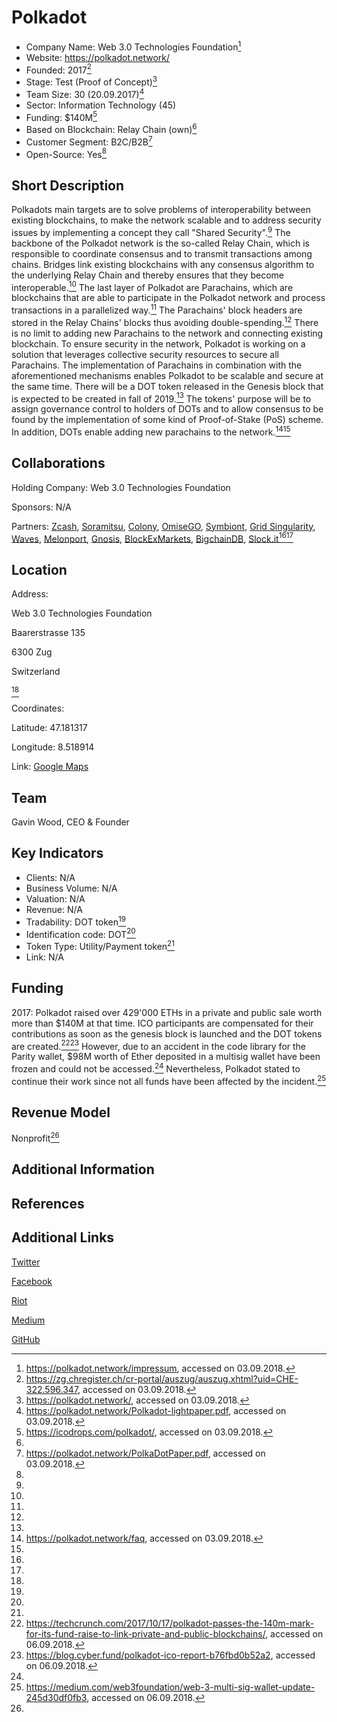 =Polkadot=

* Company Name: Web 3.0 Technologies Foundation<ref name="impressum">https://polkadot.network/impressum, accessed on 03.09.2018.</ref>
* Website: https://polkadot.network/
* Founded: 2017<ref name="handelsregister">https://zg.chregister.ch/cr-portal/auszug/auszug.xhtml?uid=CHE-322.596.347, accessed on 03.09.2018.</ref>
* Stage: Test (Proof of Concept)<ref name="website">https://polkadot.network/, accessed on 03.09.2018.</ref>
* Team Size: 30 (20.09.2017)<ref name="lightpaper">https://polkadot.network/Polkadot-lightpaper.pdf, accessed on 03.09.2018.</ref>
* Sector: Information Technology (45)
* Funding: $140M<ref name="icodrops">https://icodrops.com/polkadot/, accessed on 03.09.2018.</ref>
* Based on Blockchain: Relay Chain (own)<ref name="website"/> 
* Customer Segment: B2C/B2B<ref name="whitepaper">https://polkadot.network/PolkaDotPaper.pdf, accessed on 03.09.2018.</ref>
* Open-Source: Yes<ref name="whitepaper"/>


==Short Description==

Polkadots main targets are to solve problems of interoperability between existing blockchains, to make the network scalable and to address security issues by implementing a concept they call "Shared Security".<ref name="lightpaper"/> The backbone of the Polkadot network is the so-called Relay Chain, which is responsible to coordinate consensus and to transmit transactions among chains. Bridges link existing blockchains with any consensus algorithm to the underlying Relay Chain and thereby ensures that they become interoperable.<ref name="website"/> The last layer of Polkadot are Parachains, which are blockchains that are able to participate in the Polkadot network and process transactions in a parallelized way.<ref name="lightpaper"/> The Parachains' block headers are stored in the Relay Chains' blocks thus avoiding double-spending.<ref name="whitepaper"/> There is no limit to adding new Parachains to the network and connecting existing blockchain. To ensure security in the network, Polkadot is working on a solution that leverages collective security resources to secure all Parachains. The implementation of Parachains in combination with the aforementioned mechanisms enables Polkadot to be scalable and secure at the same time. There will be a DOT token released in the Genesis block that is expected to be created in fall of 2019.<ref name="lightpaper"/> The tokens' purpose will be to assign governance control to holders of DOTs and to allow consensus to be found by the implementation of some kind of Proof-of-Stake (PoS) scheme. In addition, DOTs enable adding new parachains to the network.<ref name="faq">https://polkadot.network/faq, accessed on 03.09.2018.</ref><ref name="whitepaper"/>

==Collaborations==

Holding Company: Web 3.0 Technologies Foundation

Sponsors: N/A

Partners: [https://z.cash/ Zcash], [https://soramitsu.co.jp/en/ Soramitsu], [https://colony.io/ Colony], [https://omisego.network/ OmiseGO], [https://symbiont.io/ Symbiont], [https://gridsingularity.com/ Grid Singularity], [https://wavesplatform.com/ Waves], [https://melonport.com/ Melonport], [https://gnosis.pm/ Gnosis], [https://www.blockexmarkets.com/ BlockExMarkets], [https://www.bigchaindb.com/ BigchainDB], [https://slock.it/landing.html Slock.it]<ref name="lightpaper"/><ref name="website"/>


==Location==

Address:

Web 3.0 Technologies Foundation

Baarerstrasse 135

6300 Zug

Switzerland

<ref name="impressum"/>
 

Coordinates: 

Latitude: 47.181317 

Longitude: 8.518914

 

Link: [https://www.google.com/maps/place/Baarerstrasse+135,+6300+Zug/@47.1813171,8.5167197,17z/data=!3m1!4b1!4m5!3m4!1s0x479aaa4532b3ede5:0x646dd0e7e7028861!8m2!3d47.1813171!4d8.5189137 Google Maps]


==Team==

Gavin Wood, CEO & Founder


==Key Indicators==

* Clients: N/A
* Business Volume: N/A
* Valuation: N/A
* Revenue: N/A
* Tradability: DOT token<ref name="faq"/>
* Identification code: DOT<ref name="faq"/>
* Token Type: Utility/Payment token<ref name="faq"/>
* Link: N/A


==Funding==

2017: Polkadot raised over 429'000 ETHs in a private and public sale worth more than $140M at that time. ICO participants are compensated for their contributions as soon as the genesis block is launched and the DOT tokens are created.<ref name="fundraising1">https://techcrunch.com/2017/10/17/polkadot-passes-the-140m-mark-for-its-fund-raise-to-link-private-and-public-blockchains/, accessed on 06.09.2018.</ref><ref name="fundraising2">https://blog.cyber.fund/polkadot-ico-report-b76fbd0b52a2, accessed on 06.09.2018.</ref> However, due to an accident in the code library for the Parity wallet, $98M worth of Ether deposited in a multisig wallet have been frozen and could not be accessed.<ref name="fundraising1"/> Nevertheless, Polkadot stated to continue their work since not all funds have been affected by the incident.<ref name="fundraising3">https://medium.com/web3foundation/web-3-multi-sig-wallet-update-245d30df0fb3, accessed on 06.09.2018.</ref> 

==Revenue Model==

Nonprofit<ref name="impressum"/>


==Additional Information==




==References==

<references/>



==Additional Links==

[https://twitter.com/polkadotnetwork Twitter]

[https://www.facebook.com/polkadotnetwork Facebook]

[https://riot.im/app/#/room/#polkadot-watercooler:matrix.org Riot]

[https://medium.com/polkadot-network Medium]

[https://github.com/w3f/Web3-wiki/wiki/Polkadot GitHub]
